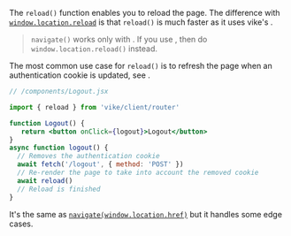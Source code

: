 
The `reload()` function enables you to reload the page. The difference with [`window.location.reload`](https://developer.mozilla.org/en-US/docs/Web/API/Location/reload) is that `reload()` is much faster as it uses vike's <Link text="Client Router" href="/client-routing" />.

> `navigate()` works only with <Link text="Client Routing" href="/client-routing" />. If you use <Link text="Server Routing" href="/server-routing" />, then do `window.location.reload()` instead.

The most common use case for `reload()` is to refresh the page when an authentication cookie is updated, see <Link href="/auth" />.

```jsx
// /components/Logout.jsx

import { reload } from 'vike/client/router'

function Logout() {
   return <button onClick={logout}>Logout</button>
}
async function logout() {
  // Removes the authentication cookie
  await fetch('/logout', { method: 'POST' })
  // Re-render the page to take into account the removed cookie
  await reload()
  // Reload is finished
}
```

It's the same as [`navigate(window.location.href)`](/navigate) but it handles some edge cases.
